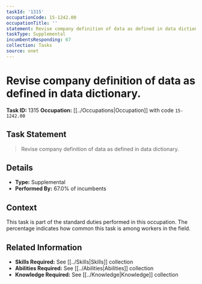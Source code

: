 ```yaml
---
taskId: '1315'
occupationCode: 15-1242.00
occupationTitle: ''
statement: Revise company definition of data as defined in data dictionary.
taskType: Supplemental
incumbentsResponding: 67
collection: Tasks
source: onet
---
```

# Revise company definition of data as defined in data dictionary.

**Task ID:** 1315
**Occupation:** [[../Occupations|Occupation]] with code `15-1242.00`

## Task Statement

> Revise company definition of data as defined in data dictionary.

## Details

- **Type:** Supplemental
- **Performed By:** 67.0% of incumbents

## Context

This task is part of the standard duties performed in this occupation. The percentage indicates how common this task is among workers in the field.

## Related Information

- **Skills Required:** See [[../Skills|Skills]] collection
- **Abilities Required:** See [[../Abilities|Abilities]] collection
- **Knowledge Required:** See [[../Knowledge|Knowledge]] collection
